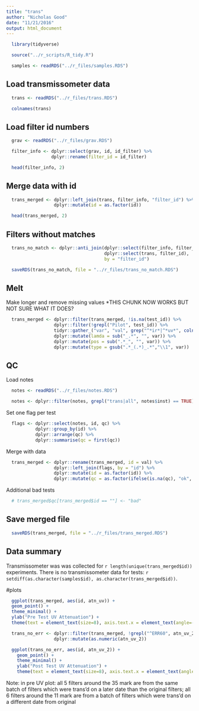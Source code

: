 ```yaml
---
title: "trans"
author: "Nicholas Good"
date: "11/21/2016"
output: html_document
---
```


```r
  library(tidyverse)
```

```r
  source("../r_scripts/R_tidy.R")
```

```r
  samples <- readRDS("../r_files/samples.RDS")
```

## Load transmissometer data

```r
  trans <- readRDS("../r_files/trans.RDS")
```

```r
  colnames(trans)
```

## Load filter id numbers

```r
  grav <- readRDS("../r_files/grav.RDS") 

  filter_info <- dplyr::select(grav, id, id_filter) %>%
                 dplyr::rename(filter_id = id_filter)
```

```r
  head(filter_info, 2)
```

## Merge data with id

```r
  trans_merged <- dplyr::left_join(trans, filter_info, "filter_id") %>%
                  dplyr::mutate(id = as.factor(id))
```

```r
  head(trans_merged, 2)
```

## Filters without matches

```r
  trans_no_match <- dplyr::anti_join(dplyr::select(filter_info, filter_id),
                                     dplyr::select(trans, filter_id),
                                     by = "filter_id")

  saveRDS(trans_no_match, file = "../r_files/trans_no_match.RDS")
```

## Melt

Make longer and remove missing values *THIS CHUNK NOW WORKS BUT NOT SURE WHAT IT DOES?

```r
  trans_merged <- dplyr::filter(trans_merged, !is.na(test_id)) %>%
                  dplyr::filter(!grepl("Pilot", test_id)) %>%
                  tidyr::gather_("var", "val", grep("^*ir*|^*uv*", colnames(trans_merged), value = TRUE)) %>%
                  dplyr::mutate(lamda = sub("_.*", "", var)) %>%
                  dplyr::mutate(pos = sub(".*_", "", var)) %>%
                  dplyr::mutate(type = gsub(".*_(.*)_.*","\\1", var))
```

## QC

Load notes

```r
  notes <- readRDS("../r_files/notes.RDS")

  notes <- dplyr::filter(notes, grepl("trans|all", notes$inst) == TRUE)
```

Set one flag per test

```r
  flags <- dplyr::select(notes, id, qc) %>%
           dplyr::group_by(id) %>%
           dplyr::arrange(qc) %>%
           dplyr::summarise(qc = first(qc))
```

Merge with data

```r
  trans_merged <- dplyr::rename(trans_merged, id = val) %>%
                  dplyr::left_join(flags, by = "id") %>%
                  dplyr::mutate(id = as.factor(id)) %>%
                  dplyr::mutate(qc = as.factor(ifelse(is.na(qc), "ok", as.character(qc))))
```

Additional bad tests

```r
  # trans_merged$qc[trans_merged$id == ""] <- "bad"
```

## Save merged file

```r
  saveRDS(trans_merged, file = "../r_files/trans_merged.RDS")
```

## Data summary

Transmissometer was was collected for `r length(unique(trans_merged$id))` experiments. There is no transmissometer data for tests: `r setdiff(as.character(samples$id), as.character(trans_merged$id))`.

#plots

```r
  ggplot(trans_merged, aes(id, atn_uv)) +
  geom_point() +
  theme_minimal() +
  ylab("Pre Test UV Attenuation") +
  theme(text = element_text(size=8), axis.text.x = element_text(angle=-45, hjust=1))
```

```r
  trans_no_err <- dplyr::filter(trans_merged, !grepl("^ERR60", atn_uv_2)) %>%
                  dplyr::mutate(as.numeric(atn_uv_2))

  ggplot(trans_no_err, aes(id, atn_uv_2)) +
    geom_point() +
    theme_minimal() +
    ylab("Post Test UV Attenuation") +
    theme(text = element_text(size=8), axis.text.x = element_text(angle=-45, hjust=1))
```

Note: in pre UV plot: all 5 filters around the 35 mark are from the same batch of filters which were trans'd on a later date than the original filters; all 6 filters around the 11 mark are from a batch of filters which were trans'd on a different date from original

